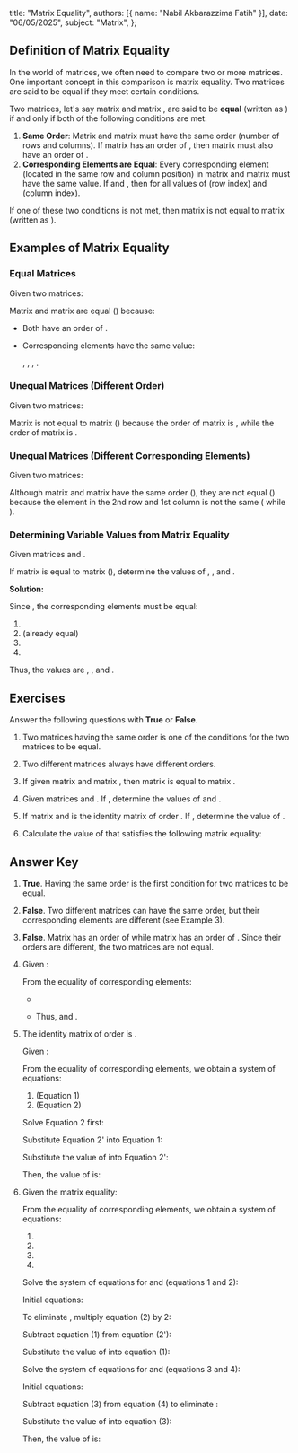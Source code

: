   title: "Matrix Equality",
  authors: [{ name: "Nabil Akbarazzima Fatih" }],
  date: "06/05/2025",
  subject: "Matrix",
};

## Definition of Matrix Equality

In the world of matrices, we often need to compare two or more matrices. One important concept in this comparison is matrix equality. Two matrices are said to be equal if they meet certain conditions.

Two matrices, let's say matrix <InlineMath math="A" /> and matrix <InlineMath math="B" />, are said to be **equal** (written as <InlineMath math="A=B" />) if and only if both of the following conditions are met:

1.  **Same Order**: Matrix <InlineMath math="A" /> and matrix <InlineMath math="B" /> must have the same order (number of rows and columns). If matrix <InlineMath math="A" /> has an order of <InlineMath math="m \times n" />, then matrix <InlineMath math="B" /> must also have an order of <InlineMath math="m \times n" />.
2.  **Corresponding Elements are Equal**: Every corresponding element (located in the same row and column position) in matrix <InlineMath math="A" /> and matrix <InlineMath math="B" /> must have the same value. If <InlineMath math="A = [a_{ij}]" /> and <InlineMath math="B = [b_{ij}]" />, then <InlineMath math="a_{ij} = b_{ij}" /> for all values of <InlineMath math="i" /> (row index) and <InlineMath math="j" /> (column index).

If one of these two conditions is not met, then matrix <InlineMath math="A" /> is not equal to matrix <InlineMath math="B" /> (written as <InlineMath math="A \neq B" />).

## Examples of Matrix Equality

### Equal Matrices

Given two matrices:

<BlockMath math="P = \begin{bmatrix} 1 & 2 \\ 3 & 4 \end{bmatrix} \quad \text{and} \quad Q = \begin{bmatrix} 1 & 2 \\ 3 & 4 \end{bmatrix}" />

Matrix <InlineMath math="P" /> and matrix <InlineMath math="Q" /> are equal (<InlineMath math="P=Q" />) because:

- Both have an order of <InlineMath math="2 \times 2" />.
- Corresponding elements have the same value:

  <InlineMath math="p_{11} = q_{11} = 1" />, <InlineMath math="p_{12} = q_{12} = 2" />
  , <InlineMath math="p_{21} = q_{21} = 3" />, <InlineMath math="p_{22} = q_{22} = 4" />
  .

### Unequal Matrices (Different Order)

Given two matrices:

<BlockMath math="R = \begin{bmatrix} 4 & -9 \\ 7 & 1 \end{bmatrix} \quad \text{and} \quad C = \begin{bmatrix} 4 & -9 \\ 7 & 1 \\ 0 & 0 \end{bmatrix}" />

Matrix <InlineMath math="R" /> is not equal to matrix <InlineMath math="C" /> (<InlineMath math="R \neq C" />) because the order of matrix <InlineMath math="R" /> is <InlineMath math="2 \times 2" />, while the order of matrix <InlineMath math="C" /> is <InlineMath math="3 \times 2" />.

### Unequal Matrices (Different Corresponding Elements)

Given two matrices:

<BlockMath math="S = \begin{bmatrix} 5 & 0 \\ -2 & 8 \end{bmatrix} \quad \text{and} \quad T = \begin{bmatrix} 5 & 0 \\ 2 & 8 \end{bmatrix}" />

Although matrix <InlineMath math="S" /> and matrix <InlineMath math="T" /> have the same order (<InlineMath math="2 \times 2" />), they are not equal (<InlineMath math="S \neq T" />) because the element in the 2nd row and 1st column is not the same (<InlineMath math="s_{21} = -2" /> while <InlineMath math="t_{21} = 2" />).

### Determining Variable Values from Matrix Equality

Given matrices <InlineMath math="A = \begin{bmatrix} -x & 2 \\ -3y & z^2 \end{bmatrix}" /> and <InlineMath math="B = \begin{bmatrix} -1 & 2 \\ 6 & 9 \end{bmatrix}" />.

If matrix <InlineMath math="A" /> is equal to matrix <InlineMath math="B" /> (<InlineMath math="A=B" />), determine the values of <InlineMath math="x" />, <InlineMath math="y" />, and <InlineMath math="z" />.

**Solution:**

Since <InlineMath math="A=B" />, the corresponding elements must be equal:

1.  <InlineMath math="a_{11} = b_{11} \implies -x = -1 \implies x = 1" />
2.  <InlineMath math="a_{12} = b_{12} \implies 2 = 2" /> (already equal)
3.  <InlineMath math="a_{21} = b_{21} \implies -3y = 6 \implies y = \frac{6}{-3} \implies y = -2" />
4.  <InlineMath math="a_{22} = b_{22} \implies z^2 = 9 \implies z = \pm\sqrt{9} \implies z = 3 \text{ or } z = -3" />

Thus, the values are <InlineMath math="x=1" />, <InlineMath math="y=-2" />, and <InlineMath math="z = \pm 3" />.

## Exercises

Answer the following questions with **True** or **False**.

1.  Two matrices having the same order is one of the conditions for the two matrices to be equal.
2.  Two different matrices always have different orders.
3.  If given matrix <InlineMath math="K = \begin{bmatrix} 2 & 0 \\ 0 & 2 \end{bmatrix}" /> and matrix <InlineMath math="L = \begin{bmatrix} 2 & 0 \\ 0 & 2 \\ 0 & 0 \end{bmatrix}" />, then matrix <InlineMath math="K" /> is equal to matrix <InlineMath math="L" />.
4.  Given matrices <InlineMath math="P = \begin{bmatrix} 2x & 4 \\ -1 & y+3 \end{bmatrix}" /> and <InlineMath math="Q = \begin{bmatrix} -10 & 4 \\ -1 & 2 \end{bmatrix}" />. If <InlineMath math="P=Q" />, determine the values of <InlineMath math="x" /> and <InlineMath math="y" />.
5.  If matrix <InlineMath math="A = \begin{bmatrix} -x-3y & 0 \\ (x-2y)^2 & 1 \end{bmatrix}" /> and <InlineMath math="I" /> is the identity matrix of order <InlineMath math="2 \times 2" />. If <InlineMath math="A = I" />, determine the value of <InlineMath math="x+y" />.
6.  Calculate the value of <InlineMath math="a+b+c+d" /> that satisfies the following matrix equality:

    <BlockMath math="\begin{bmatrix} a+2b & 2a+b \\ c+d & 2c+d \end{bmatrix} = \begin{bmatrix} 3 & -3 \\ 7 & 1 \end{bmatrix}" />

## Answer Key

1.  **True**. Having the same order is the first condition for two matrices to be equal.
2.  **False**. Two different matrices can have the same order, but their corresponding elements are different (see Example 3).
3.  **False**. Matrix <InlineMath math="K" /> has an order of <InlineMath math="2 \times 2" /> while matrix <InlineMath math="L" /> has an order of <InlineMath math="3 \times 2" />. Since their orders are different, the two matrices are not equal.
4.  Given <InlineMath math="P=Q" />:

    <BlockMath math="\begin{bmatrix} 2x & 4 \\ -1 & y+3 \end{bmatrix} = \begin{bmatrix} -10 & 4 \\ -1 & 2 \end{bmatrix}" />

    From the equality of corresponding elements:

    - <InlineMath math="2x = -10 \implies x = -5" />
    - <InlineMath math="y+3 = 2 \implies y = 2-3 \implies y = -1" />

      Thus, <InlineMath math="x=-5" /> and <InlineMath math="y=-1" />.

5.  The identity matrix <InlineMath math="I" /> of order <InlineMath math="2 \times 2" /> is <InlineMath math="I = \begin{bmatrix} 1 & 0 \\ 0 & 1 \end{bmatrix}" />.

    Given <InlineMath math="A=I" />:

    <BlockMath math="\begin{bmatrix} -x-3y & 0 \\ (x-2y)^2 & 1 \end{bmatrix} = \begin{bmatrix} 1 & 0 \\ 0 & 1 \end{bmatrix}" />

    From the equality of corresponding elements, we obtain a system of equations:

    1.  <InlineMath math="-x-3y = 1" /> (Equation 1)
    2.  <InlineMath math="(x-2y)^2 = 0" /> (Equation 2)

    Solve Equation 2 first:

    <div className="flex flex-col gap-4">
      <BlockMath math="(x-2y)^2 = 0" />
      <BlockMath math="x-2y = \sqrt{0}" />
      <BlockMath math="x-2y = 0" />
      <BlockMath math="x = 2y \quad \text{(Equation 2')}" />
    </div>

    Substitute Equation 2' into Equation 1:

    <div className="flex flex-col gap-4">
      <BlockMath math="-(2y)-3y = 1" />
      <BlockMath math="-2y-3y = 1" />
      <BlockMath math="-5y = 1" />
      <BlockMath math="y = -\frac{1}{5}" />
    </div>

    Substitute the value of <InlineMath math="y = -\frac{1}{5}" /> into Equation 2':

    <div className="flex flex-col gap-4">
      <BlockMath math="x = 2\left(-\frac{1}{5}\right)" />
      <BlockMath math="x = -\frac{2}{5}" />
    </div>

    Then, the value of <InlineMath math="x+y" /> is:

    <div className="flex flex-col gap-4">
      <BlockMath math="x+y = \left(-\frac{2}{5}\right) + \left(-\frac{1}{5}\right)" />
      <BlockMath math="= -\frac{2}{5} - \frac{1}{5}" />
      <BlockMath math="= \frac{-2-1}{5}" />
      <BlockMath math="= -\frac{3}{5}" />
    </div>

6.  Given the matrix equality:

    <BlockMath math="\begin{bmatrix} a+2b & 2a+b \\ c+d & 2c+d \end{bmatrix} = \begin{bmatrix} 3 & -3 \\ 7 & 1 \end{bmatrix}" />

    From the equality of corresponding elements, we obtain a system of equations:

    1.  <InlineMath math="a+2b = 3" />
    2.  <InlineMath math="2a+b = -3" />
    3.  <InlineMath math="c+d = 7" />
    4.  <InlineMath math="2c+d = 1" />

    Solve the system of equations for <InlineMath math="a" /> and <InlineMath math="b" /> (equations 1 and 2):

    Initial equations:

    <div className="flex flex-col gap-4">
      <BlockMath math="a+2b = 3 \quad \text{(1)}" />
      <BlockMath math="2a+b = -3 \quad \text{(2)}" />
    </div>

    To eliminate <InlineMath math="b" />, multiply equation (2) by 2:

    <div className="flex flex-col gap-4">
      <BlockMath math="2(2a+b) = 2(-3)" />
      <BlockMath math="4a+2b = -6 \quad \text{(2')}" />
    </div>

    Subtract equation (1) from equation (2'):

    <div className="flex flex-col gap-4">
      <BlockMath math="(4a+2b) - (a+2b) = -6 - 3" />
      <BlockMath math="4a - a + 2b - 2b = -9" />
      <BlockMath math="3a = -9" />
      <BlockMath math="a = \frac{-9}{3}" />
      <BlockMath math="a = -3" />
    </div>

    Substitute the value of <InlineMath math="a=-3" /> into equation (1):

    <div className="flex flex-col gap-4">
      <BlockMath math="-3+2b=3" />
      <BlockMath math="2b=3+3" />
      <BlockMath math="2b=6" />
      <BlockMath math="b = \frac{6}{2}" />
      <BlockMath math="b = 3" />
    </div>

    Solve the system of equations for <InlineMath math="c" /> and <InlineMath math="d" /> (equations 3 and 4):

    Initial equations:

    <div className="flex flex-col gap-4">
      <BlockMath math="c+d = 7 \quad \text{(3)}" />
      <BlockMath math="2c+d = 1 \quad \text{(4)}" />
    </div>

    Subtract equation (3) from equation (4) to eliminate <InlineMath math="d" />:

    <div className="flex flex-col gap-4">
      <BlockMath math="(2c+d) - (c+d) = 1 - 7" />
      <BlockMath math="2c - c + d - d = -6" />
      <BlockMath math="c = -6" />
    </div>

    Substitute the value of <InlineMath math="c=-6" /> into equation (3):

    <div className="flex flex-col gap-4">
      <BlockMath math="-6+d=7" />
      <BlockMath math="d=7+6" />
      <BlockMath math="d=13" />
    </div>

    Then, the value of <InlineMath math="a+b+c+d" /> is:

    <div className="flex flex-col gap-4">
      <BlockMath math="a+b+c+d = (-3) + 3 + (-6) + 13" />
      <BlockMath math="= 0 - 6 + 13" />
      <BlockMath math="= 7" />
    </div>

